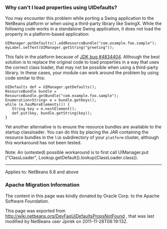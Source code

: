 <!--

    Licensed to the Apache Software Foundation (ASF) under one
    or more contributor license agreements.  See the NOTICE file
    distributed with this work for additional information
    regarding copyright ownership.  The ASF licenses this file
    to you under the Apache License, Version 2.0 (the
    "License"); you may not use this file except in compliance
    with the License.  You may obtain a copy of the License at

      http://www.apache.org/licenses/LICENSE-2.0

    Unless required by applicable law or agreed to in writing,
    software distributed under the License is distributed on an
    "AS IS" BASIS, WITHOUT WARRANTIES OR CONDITIONS OF ANY
    KIND, either express or implied.  See the License for the
    specific language governing permissions and limitations
    under the License.

-->

===Why can't I load properties using UIDefaults?===

You may encounter this problem while porting a Swing application to the NetBeans platform or when using a third-party library like SwingX.  While the following code works in a standalone Swing application, it does not load the property in a platform-based application:

<pre>
UIManager.getDefaults().addResourceBundle("com.example.foo.sample");
myLabel.setText(UIManager.getString("greeting"));
</pre>

This fails in the platform because of [http://bugs.sun.com/view_bug.do?bug_id=4834404 JDK bug #4834404].
Although the best solution is to replace the original code to load properties in a way that uses the correct class loader,
that may not be possible when using a third-party library.
In these cases, your module can work around the problem by using code similar to this:

<pre>
UIDefaults def = UIManager.getDefaults();
ResourceBundle bundle = ResourceBundle.getBundle("com.example.foo.sample");
Enumeration<String> e = bundle.getKeys();
while (e.hasMoreElements()) {
   String key = e.nextElement();
   def.put(key, bundle.getString(key));
}
</pre>

Yet another alternative is to ensure the resource bundles are available to the startup classloader.
You can do this by placing the JAR containing the resource bundles
in the <tt>lib</tt> subdirectory of your <tt>platform</tt> cluster,
although this workaround has not been tested.

Note: An (untested) possible workaround is to first call UIManager.put ("ClassLoader", Lookup.getDefault().lookup(ClassLoader.class)).

----
Applies to: NetBeans 6.8 and above

===Apache Migration Information===

The content in this page was kindly donated by Oracle Corp. to the
Apache Software Foundation.

This page was exported from http://wiki.netbeans.org/DevFaqUiDefaultsPropsNotFound , 
that was last modified by NetBeans user Jpirek 
on 2011-11-28T08:19:13Z.

